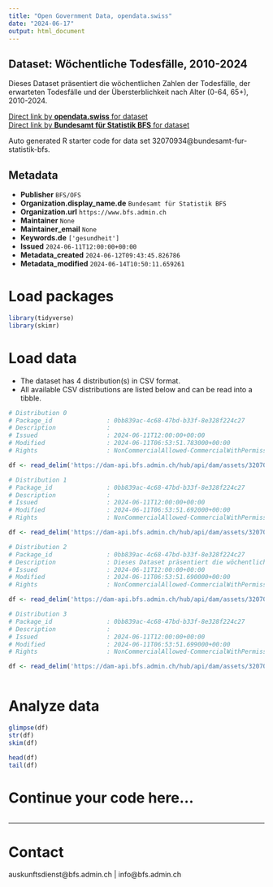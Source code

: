 ```yaml
---
title: "Open Government Data, opendata.swiss"
date: "2024-06-17"
output: html_document
---
```


## Dataset: Wöchentliche Todesfälle, 2010-2024

Dieses Dataset präsentiert die wöchentlichen Zahlen der Todesfälle, der erwarteten Todesfälle und der Übersterblichkeit nach Alter (0-64, 65+), 2010-2024.

[Direct link by **opendata.swiss** for dataset](https://opendata.swiss/de/dataset/wochentliche-todesfalle-2010-20241)<br>
[Direct link by **Bundesamt für Statistik BFS** for dataset](https://www.bfs.admin.ch/asset/de/ts-d-14.03.04.03-wr)

Auto generated R starter code for data set 32070934@bundesamt-fur-statistik-bfs.

## Metadata

- **Publisher** `BFS/OFS`
- **Organization.display_name.de** `Bundesamt für Statistik BFS`
- **Organization.url** `https://www.bfs.admin.ch`
- **Maintainer** `None`
- **Maintainer_email** `None`
- **Keywords.de** `['gesundheit']`
- **Issued** `2024-06-11T12:00:00+00:00`
- **Metadata_created** `2024-06-12T09:43:45.826786`
- **Metadata_modified** `2024-06-14T10:50:11.659261`


# Load packages

```r

library(tidyverse)
library(skimr)

```

# Load data

-   The dataset has 4 distribution(s) in CSV format.
-   All available CSV distributions are listed below and can be read into a tibble.

```r

# Distribution 0
# Package_id               : 0bb839ac-4c68-47bd-b33f-8e328f224c27
# Description              : 
# Issued                   : 2024-06-11T12:00:00+00:00
# Modified                 : 2024-06-11T06:53:51.783000+00:00
# Rights                   : NonCommercialAllowed-CommercialWithPermission-ReferenceRequired

df <- read_delim('https://dam-api.bfs.admin.ch/hub/api/dam/assets/32070958/master')

# Distribution 1
# Package_id               : 0bb839ac-4c68-47bd-b33f-8e328f224c27
# Description              : 
# Issued                   : 2024-06-11T12:00:00+00:00
# Modified                 : 2024-06-11T06:53:51.692000+00:00
# Rights                   : NonCommercialAllowed-CommercialWithPermission-ReferenceRequired

df <- read_delim('https://dam-api.bfs.admin.ch/hub/api/dam/assets/32070953/master')

# Distribution 2
# Package_id               : 0bb839ac-4c68-47bd-b33f-8e328f224c27
# Description              : Dieses Dataset präsentiert die wöchentlichen Zahlen der Todesfälle, der erwarteten Todesfälle und der Übersterblichkeit nach Alter (0-64, 65+), 2010-2024.
# Issued                   : 2024-06-11T12:00:00+00:00
# Modified                 : 2024-06-11T06:53:51.690000+00:00
# Rights                   : NonCommercialAllowed-CommercialWithPermission-ReferenceRequired

df <- read_delim('https://dam-api.bfs.admin.ch/hub/api/dam/assets/32070944/master')

# Distribution 3
# Package_id               : 0bb839ac-4c68-47bd-b33f-8e328f224c27
# Description              : 
# Issued                   : 2024-06-11T12:00:00+00:00
# Modified                 : 2024-06-11T06:53:51.699000+00:00
# Rights                   : NonCommercialAllowed-CommercialWithPermission-ReferenceRequired

df <- read_delim('https://dam-api.bfs.admin.ch/hub/api/dam/assets/32070948/master')



```

# Analyze data

```r

glimpse(df)
str(df)
skim(df)

head(df)
tail(df)

```

# Continue your code here...

```r

```

------------------------------------------------------------------------

# Contact

auskunftsdienst@bfs.admin.ch | info@bfs.admin.ch
